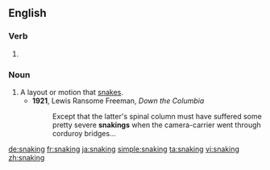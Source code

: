 ==English==

===Verb===
{{head|en}}

# {{present participle of|snake|lang=en}}

===Noun===
{{en-noun}}

# A layout or motion that [[snake]]s.
#* '''1921''', Lewis Ransome Freeman, ''Down the Columbia''
#*: Except that the latter's spinal column must have suffered some pretty severe '''snakings''' when the camera-carrier went through corduroy bridges...

[[de:snaking]]
[[fr:snaking]]
[[ja:snaking]]
[[simple:snaking]]
[[ta:snaking]]
[[vi:snaking]]
[[zh:snaking]]